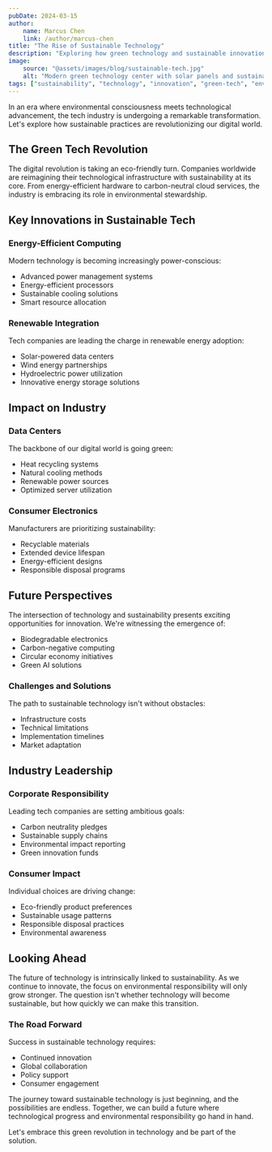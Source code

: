 ```yaml
---
pubDate: 2024-03-15
author:
    name: Marcus Chen
    link: /author/marcus-chen
title: "The Rise of Sustainable Technology"
description: "Exploring how green technology and sustainable innovation are shaping our digital future. From eco-friendly data centers to renewable energy in tech, discover how the industry is embracing environmental responsibility."
image:
    source: "@assets/images/blog/sustainable-tech.jpg"
    alt: "Modern green technology center with solar panels and sustainable architecture"
tags: ["sustainability", "technology", "innovation", "green-tech", "environment"]
---
```


In an era where environmental consciousness meets technological advancement, the tech industry is undergoing a remarkable transformation. Let's explore how sustainable practices are revolutionizing our digital world.

## The Green Tech Revolution

The digital revolution is taking an eco-friendly turn. Companies worldwide are reimagining their technological infrastructure with sustainability at its core. From energy-efficient hardware to carbon-neutral cloud services, the industry is embracing its role in environmental stewardship.

## Key Innovations in Sustainable Tech

### Energy-Efficient Computing

Modern technology is becoming increasingly power-conscious:

- Advanced power management systems
- Energy-efficient processors
- Sustainable cooling solutions
- Smart resource allocation

### Renewable Integration

Tech companies are leading the charge in renewable energy adoption:

- Solar-powered data centers
- Wind energy partnerships
- Hydroelectric power utilization
- Innovative energy storage solutions

## Impact on Industry

### Data Centers

The backbone of our digital world is going green:

- Heat recycling systems
- Natural cooling methods
- Renewable power sources
- Optimized server utilization

### Consumer Electronics

Manufacturers are prioritizing sustainability:

- Recyclable materials
- Extended device lifespan
- Energy-efficient designs
- Responsible disposal programs

## Future Perspectives

The intersection of technology and sustainability presents exciting opportunities for innovation. We're witnessing the emergence of:

- Biodegradable electronics
- Carbon-negative computing
- Circular economy initiatives
- Green AI solutions

### Challenges and Solutions

The path to sustainable technology isn't without obstacles:

- Infrastructure costs
- Technical limitations
- Implementation timelines
- Market adaptation

## Industry Leadership

### Corporate Responsibility

Leading tech companies are setting ambitious goals:

- Carbon neutrality pledges
- Sustainable supply chains
- Environmental impact reporting
- Green innovation funds

### Consumer Impact

Individual choices are driving change:

- Eco-friendly product preferences
- Sustainable usage patterns
- Responsible disposal practices
- Environmental awareness

## Looking Ahead

The future of technology is intrinsically linked to sustainability. As we continue to innovate, the focus on environmental responsibility will only grow stronger. The question isn't whether technology will become sustainable, but how quickly we can make this transition.

### The Road Forward

Success in sustainable technology requires:

- Continued innovation
- Global collaboration
- Policy support
- Consumer engagement

The journey toward sustainable technology is just beginning, and the possibilities are endless. Together, we can build a future where technological progress and environmental responsibility go hand in hand.

Let's embrace this green revolution in technology and be part of the solution.
